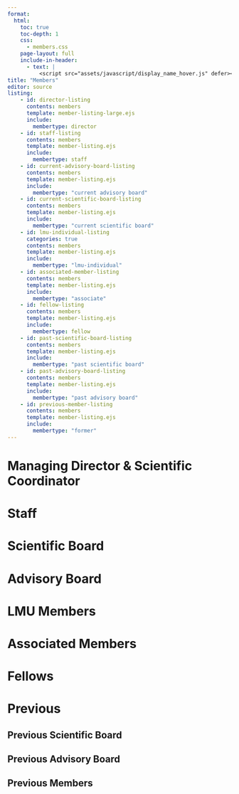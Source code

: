 ```yaml
---
format: 
  html:
    toc: true
    toc-depth: 1
    css:
      - members.css
    page-layout: full
    include-in-header: 
      - text: |
          <script src="assets/javascript/display_name_hover.js" defer></script>
title: "Members"
editor: source
listing:
    - id: director-listing
      contents: members
      template: member-listing-large.ejs
      include:
        membertype: director
    - id: staff-listing
      contents: members
      template: member-listing.ejs
      include:
        membertype: staff
    - id: current-advisory-board-listing
      contents: members
      template: member-listing.ejs
      include:
        membertype: "current advisory board"
    - id: current-scientific-board-listing
      contents: members
      template: member-listing.ejs
      include:
        membertype: "current scientific board"
    - id: lmu-individual-listing
      categories: true
      contents: members
      template: member-listing.ejs
      include:
        membertype: "lmu-individual"
    - id: associated-member-listing
      contents: members
      template: member-listing.ejs
      include:
        membertype: "associate"
    - id: fellow-listing
      contents: members
      template: member-listing.ejs
      include:
        membertype: fellow
    - id: past-scientific-board-listing
      contents: members
      template: member-listing.ejs
      include:
        membertype: "past scientific board"
    - id: past-advisory-board-listing
      contents: members
      template: member-listing.ejs
      include:
        membertype: "past advisory board"
    - id: previous-member-listing
      contents: members
      template: member-listing.ejs
      include:
        membertype: "former"
---
```





# Managing Director & Scientific Coordinator
::: {#director-listing}
:::

# Staff
::: {#staff-listing}
:::

# Scientific Board
::: {#current-scientific-board-listing}
:::

# Advisory Board
::: {#current-advisory-board-listing}
:::

# LMU Members
::: {#lmu-individual-listing}
:::

# Associated Members
::: {#associated-member-listing}
:::

# Fellows
::: {#fellow-listing}
:::

# Previous 

## Previous Scientific Board
::: {#past-scientific-board-listing}
:::

## Previous Advisory Board
::: {#past-advisory-board-listing}
:::

## Previous Members
::: {#previous-member-listing}
:::
